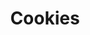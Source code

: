 ---
id: "php_tf_hard_015"
questionType: "TRUE_FALSE"
title: "Cookies"
statement: "Cookies set with setcookie() are immediately available in $_COOKIE."
difficulty: "HARD"
category: "PHP"
correctAnswer: false
explanation: "Cookies become available in $_COOKIE only on the next request."
---